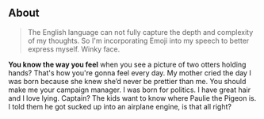 ## About

> The English language can not fully capture the depth and complexity of my thoughts. So I'm incorporating Emoji into my speech to better express myself. Winky face.

<b>You know the way you feel</b> when you see a picture of two otters holding hands?
That's how you're gonna feel every day. My mother cried the day I was born because
she knew she’d never be prettier than me. You should make me your campaign manager.
I was born for politics. I have great hair and I love lying. Captain? The kids want
to know where Paulie the Pigeon is. I told them he got sucked up into an airplane
engine, is that all right?
